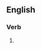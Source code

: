 ==English==

===Verb===
{{head|en|present participle}}

# {{present participle of|sanguine|lang=en|nocat=1}}